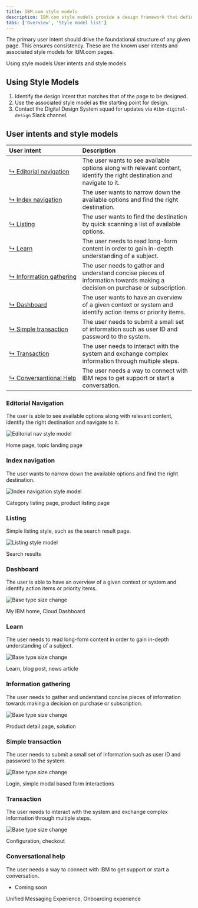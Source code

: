 ```yaml
---
title: IBM.com style models
description: IBM.com style models provide a design framework that defines the foundational and structural elements of IBM.com pages in order to establish consistency and coherency across users' journeys in a scalable way.
tabs: ['Overview', 'Style model list']
---
```


<PageDescription>

The primary user intent should drive the foundational structure of any given page. This ensures consistency. These are the known user intents and associated style models for IBM.com pages.

</PageDescription>

<AnchorLinks>

<AnchorLink>Using style models</AnchorLink>
<AnchorLink>User intents and style models</AnchorLink>

</AnchorLinks>

## Using Style Models

1. Identify the design intent that matches that of the page to be designed.
2. Use the associated style model as the starting point for design.
3. Contact the Digital Design System squad for updates via `#ibm-digital-design` Slack channel.

## User intents and style models

| User intent | Description |
| :---| :--- |
| [&#x21b3;&nbsp;Editorial&nbsp;navigation](#editorial-navigation) | The user wants to see available options along with relevant content, identify the right destination and navigate to it. |
| [&#x21b3;&nbsp;Index&nbsp;navigation](#index-navigation) | The user wants to narrow down the available options and find the right destination. |
| [&#x21b3;&nbsp;Listing](#listing) | The user wants to find the destination by quick scanning a list of available options. |
| [&#x21b3;&nbsp;Learn](#learn) | The user needs to read long-form content in order to gain in-depth understanding of a subject. |
| [&#x21b3;&nbsp;Information&nbsp;gathering](#information-gathering) | The user needs to gather and understand concise pieces of information towards making a decision on purchase or subscription. |
| [&#x21b3;&nbsp;Dashboard](#dashboard) | The user wants to have an overview of a given context or system and identify action items or priority items. |
| [&#x21b3;&nbsp;Simple&nbsp;transaction](#simple-transaction) | The user needs to submit a small set of information such as user ID and password to the system.  |
| [&#x21b3;&nbsp;Transaction](#transaction) | The user needs to interact with the system and exchange complex information through multiple steps. |
| [&#x21b3;&nbsp;Conversantional Help](#conversational-help) | The user needs a way to connect with IBM reps to get support or start a conversation. |

### Editorial Navigation

<Title>User intent</Title>

The user is able to see available options along with relevant content, identify the right destination and navigate to it.

<Row>
<Column colMd={8} colLg={8}>

![Editorial nav style model](./images/editorial-nav-style-models.png)

</Column>
</Row>

<Title>Examples</Title>

Home page, topic landing page

### Index navigation

<Title>User intent</Title>

The user wants to narrow down the available options and find the right destination.


<Row>
<Column colMd={8} colLg={8}>

![Index navigation style model](./images/index-nav-style-models.png)

</Column>
</Row>

<Title>Examples</Title>

Category listing page, product listing page

### Listing

<Title>User intent</Title>

Simple listing style, such as the search result page.


<Row>
<Column colMd={8} colLg={8}>

![Listing style model](./images/listing-style-models.png)

</Column>
</Row>

<Title>Examples</Title>

Search results

### Dashboard

<Title>User intent</Title>

The user is able to have an overview of a given context or system and identify action items or priority items.


<Row>
<Column colMd={8} colLg={8}>

![Base type size change](./images/dashboard-style-models.png)

</Column>
</Row>

<Title>Examples</Title>

My IBM home, Cloud Dashboard

### Learn

<Title>User intent</Title>

The user needs to read long-form content in order to gain in-depth understanding of a subject.


<Row>
<Column colMd={8} colLg={8}>

![Base type size change](./images/learn-style-models.png)

</Column>
</Row>

<Title>Examples</Title>

Learn, blog post, news article

### Information gathering

<Title>User intent</Title>

The user needs to gather and understand concise pieces of information towards making a decision on purchase or subscription.


<Row>
<Column colMd={8} colLg={8}>

![Base type size change](./images/information-style-models.png)

</Column>
</Row>

<Title>Examples</Title>

Product detail page, solution

### Simple transaction

<Title>User intent</Title>

The user needs to submit a small set of information such as user ID and password to the system. 

<Row>
<Column colMd={8} colLg={8}>

![Base type size change](./images/simple-transaction-style-models.png)

</Column>
</Row>

<Title>Examples</Title>

Login, simple modal based form interactions

### Transaction

<Title>User intent</Title>

The user needs to interact with the system and exchange complex information through multiple steps.

<Row>
<Column colMd={8} colLg={8}>

![Base type size change](./images/transaction-style-models.png)

</Column>
</Row>

<Title>Examples</Title>

Configuration, checkout

### Conversational help

<Title>User intent</Title>

The user needs a way to connect with IBM to get support or start a conversation.

- Coming soon

<Title>Examples</Title>

Unified Messaging Experience, Onboarding experience
